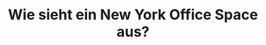 ---
title: Wie sieht ein New York Office Space aus?
order: 5
intro: Best practice Beispiele anderer Firmen und Leibniz Einrichtungen (Büros, Labore und Bibliotheken)
hero_image: ./assets/lounge.jpg
---
